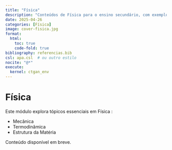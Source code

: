 ```yaml
---
title: "Física"
description: "Conteúdos de Física para o ensino secundário, com exemplos de simulações e aplicações práticas."
date: 2025-04-26
categories: [Física]
image: cover-fisica.jpg
format:
  html:
    toc: true
    code-fold: true
bibliography: referencias.bib
csl: apa.csl  # ou outro estilo
nocite: "@*"
execute:
  kernel: ctgan_env
---
```


# Física 
Este módulo explora tópicos essenciais em Física :

- Mecânica
- Termodinâmica
- Estrutura da Matéria

Conteúdo disponível em breve.

